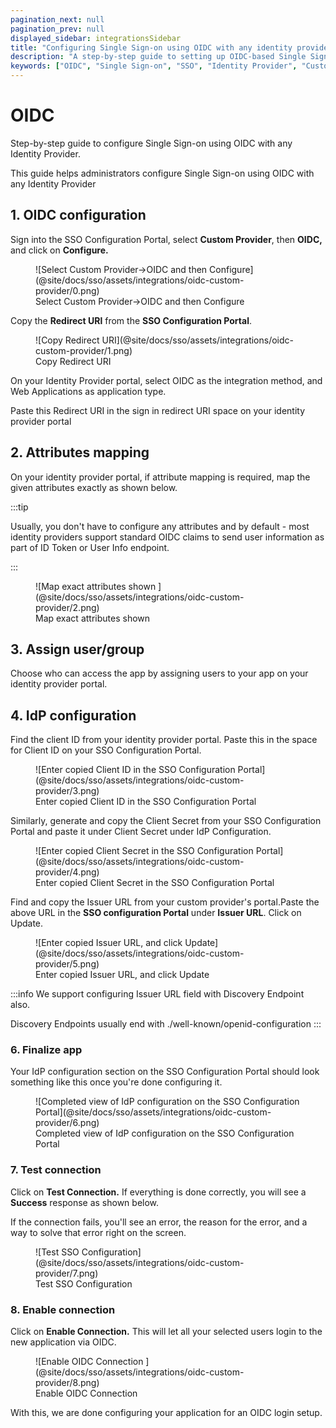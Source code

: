 ```yaml
---
pagination_next: null
pagination_prev: null
displayed_sidebar: integrationsSidebar
title: "Configuring Single Sign-on using OIDC with any identity provider"
description: "A step-by-step guide to setting up OIDC-based Single Sign-on with any Identity Provider, including configuration, attributes mapping, and testing."
keywords: ["OIDC", "Single Sign-on", "SSO", "Identity Provider", "Custom Provider", "OpenID Connect", "Authentication", "Authorization"]
---
```


# OIDC

<Subtitle>
  Step-by-step guide to configure Single Sign-on using OIDC with any Identity
  Provider.
</Subtitle>

This guide helps administrators configure Single Sign-on using OIDC with any Identity Provider

## 1. OIDC configuration

Sign into the SSO Configuration Portal, select **Custom Provider**, then **OIDC,** and click on **Configure.**

<figure>
  ![Select Custom Provider→OIDC and then
  Configure](@site/docs/sso/assets/integrations/oidc-custom-provider/0.png)
  <figcaption>Select Custom Provider→OIDC and then Configure</figcaption>
</figure>

Copy the **Redirect URl** from the **SSO Configuration Portal**.

<figure>
  ![Copy Redirect
  URI](@site/docs/sso/assets/integrations/oidc-custom-provider/1.png)
  <figcaption>Copy Redirect URI</figcaption>
</figure>

On your Identity Provider portal, select OIDC as the integration method, and Web Applications as application type.

Paste this Redirect URI in the sign in redirect URI space on your identity provider portal

## 2. Attributes mapping

On your identity provider portal, if attribute mapping is required, map the given attributes exactly as shown below.

:::tip

Usually, you don't have to configure any attributes and by default - most identity providers support standard OIDC claims to send user information as part of ID Token or User Info endpoint.

:::

<figure>
  ![Map exact attributes shown
  ](@site/docs/sso/assets/integrations/oidc-custom-provider/2.png)
  <figcaption>Map exact attributes shown</figcaption>
</figure>

## 3. Assign user/group

Choose who can access the app by assigning users to your app on your identity provider portal.

## 4. IdP configuration

Find the client ID from your identity provider portal. Paste this in the space for Client ID on your SSO Configuration Portal.

<figure>
  ![Enter copied Client ID in the SSO Configuration
  Portal](@site/docs/sso/assets/integrations/oidc-custom-provider/3.png)
  <figcaption>
    Enter copied Client ID in the SSO Configuration Portal
  </figcaption>
</figure>

Similarly, generate and copy the Client Secret from your SSO Configuration Portal and paste it under Client Secret under IdP Configuration.

<figure>
  ![Enter copied Client Secret in the SSO Configuration
  Portal](@site/docs/sso/assets/integrations/oidc-custom-provider/4.png)
  <figcaption>
    Enter copied Client Secret in the SSO Configuration Portal
  </figcaption>
</figure>

Find and copy the Issuer URL from your custom provider's portal.Paste the above URL in the **SSO configuration Portal** under **Issuer URL**. Click on Update.

<figure>
  ![Enter copied Issuer URL, and click
  Update](@site/docs/sso/assets/integrations/oidc-custom-provider/5.png)
  <figcaption>Enter copied Issuer URL, and click Update</figcaption>
</figure>

:::info
We support configuring Issuer URL field with Discovery Endpoint also.

Discovery Endpoints usually end with ./well-known/openid-configuration
:::

### 6. Finalize app

Your IdP configuration section on the SSO Configuration Portal should look something like this once you're done configuring it.

<figure>
  ![Completed view of IdP configuration on the SSO Configuration
  Portal](@site/docs/sso/assets/integrations/oidc-custom-provider/6.png)
  <figcaption>
    Completed view of IdP configuration on the SSO Configuration Portal
  </figcaption>
</figure>

### 7. Test connection

Click on **Test Connection.** If everything is done correctly, you will see a **Success** response as shown below.

If the connection fails, you'll see an error, the reason for the error, and a way to solve that error right on the screen.

<figure>
  ![Test SSO
  Configuration](@site/docs/sso/assets/integrations/oidc-custom-provider/7.png)
  <figcaption>Test SSO Configuration</figcaption>
</figure>

### 8. Enable connection

Click on **Enable Connection.** This will let all your selected users login to the new application via OIDC.

<figure>
  ![Enable OIDC Connection
  ](@site/docs/sso/assets/integrations/oidc-custom-provider/8.png)
  <figcaption>Enable OIDC Connection</figcaption>
</figure>

With this, we are done configuring your application for an OIDC login setup.
